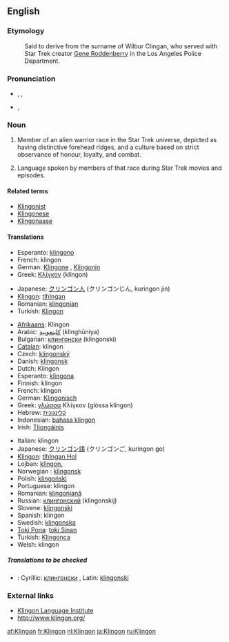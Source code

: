 {{wikipedia|Klingon}}
==English==

===Etymology===
:Said to derive from the surname of Wilbur Clingan, who served with Star Trek creator [[w:Gene Roddenberry|Gene Roddenberry]] in the Los Angeles Police Department.

===Pronunciation===
*{{AHD|klĭng'ŏn}}, {{IPA|/ˈklɪŋɒn/}}, {{SAMPA|/"klINQn/}}
*{{IPA|/ˈklɪŋɑn/}}, {{SAMPA|/"klINAn/}}<!-- cot-caught merger or just US-style IPA? -->

===Noun===
{{en-noun|s|-}}

# {{countable}} Member of an alien warrior race in the Star Trek universe, depicted as having distinctive forehead ridges, and a culture based on strict observance of honour, loyalty, and combat.
# {{uncountable}} Language spoken by members of that race during Star Trek movies and episodes.

====Related terms====
*[[Klingonist]]
*[[Klingonese]]
*[[Klingonaase]]

====Translations====
{{trans-top|member of an alien warrior race in the Star Trek universe}}
*Esperanto: [[klingono]]
*French: klingon
*German: [[Klingone]] {{m}}, [[Klingonin]] {{f}}
*Greek: [[Κλίγκον]] (klíngon) {{n}}
{{trans-mid}}
*Japanese: [[クリンゴン人]] (クリンゴンじん, kuringon jin)
*[[Klingon]]: [[tlhIngan]]
*Romanian: [[klingonian]] {{m}}
*Turkish: [[Klingon]]
{{trans-bottom}}

{{trans-top|the language}}
*[[Afrikaans]]: Klingon
*Arabic: [[كلينغونية]] (klinghūniya) {{f}}
*Bulgarian: [[клингонски]] (klingonski) {{m}}
*[[Catalan]]: klingon {{m}}
*Czech: [[klingonský]] {{m}}
*Danish: [[klingonsk]]
*Dutch: Klingon
*Esperanto: [[klingona]]
*Finnish: klingon
*French: klingon
*German: [[Klingonisch]] {{n}}
*Greek: [[γλώσσα]] Κλίγκον (glóssa klíngon) {{f}}
*Hebrew: [[קלינגונית]] {{f}}
*Indonesian: [[bahasa klingon]]
*Irish: [[Tliongáinis]]
{{trans-mid}}
*Italian: klingon {{m}}
*Japanese: [[クリンゴン語]] (クリンゴンご, kuringon go)
*[[Klingon]]: [[tlhIngan Hol]]
*Lojban: [[klingon.]]
*Norwegian<!--do not wikify-->: [[klingonsk]]
*Polish: [[klingoński]] {{m}}
*Portuguese: klingon
*Romanian: [[klingoniană]] {{f}}
*Russian: [[клингонский]] (klingonskij) {{m}}
*Slovene: [[klingonski]] {{m}}
*Spanish: klingon {{m}}
*Swedish: [[klingonska]]
*[[Toki Pona]]: [[toki Sinan]]
*Turkish: [[Klingonca]]
*Welsh: klingon
{{trans-bottom}}

=====Translations to be checked=====
{{checktrans}}
*{{ttbc|Serbian}}: Cyrillic: [[клингонски]] {{m}}, Latin: [[klingonski]] {{m}}

===External links===
*[http://www.kli.org/ Klingon Language Institute]
*[http://www.klingon.org/ http://www.klingon.org/]

[[af:Klingon]]
[[fr:Klingon]]
[[nl:Klingon]]
[[ja:Klingon]]
[[ru:Klingon]]